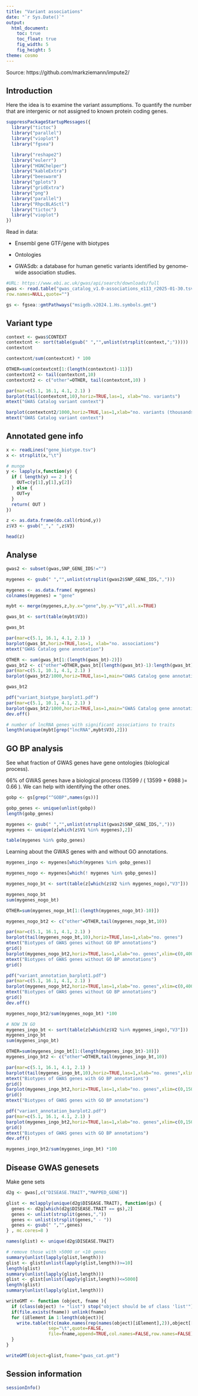 ```yaml
---
title: "Variant associations"
date: "`r Sys.Date()`"
output:
  html_document:
    toc: true
    toc_float: true
    fig_width: 5
    fig_height: 5
theme: cosmo
---
```


Source: https://github.com/markziemann/impute2/

## Introduction

Here the idea is to examine the variant assumptions.
To quantify the number that are intergenic or not assigned to known protein coding genes.

```r

suppressPackageStartupMessages({
  library("tictoc")
  library("parallel")
  library("vioplot")
  library("fgsea")

  library("reshape2")
  library("eulerr")
  library("HGNChelper")
  library("kableExtra")
  library("beeswarm")
  library("gplots")
  library("gridExtra")
  library("png")
  library("parallel")
  library("RhpcBLASctl")
  library("tictoc")
  library("vioplot")
})

```

Read in data:

* Ensembl gene GTF/gene with biotypes

* Ontologies

* GWASdb: a database for human genetic variants identified by genome-wide association studies.

```r

#URL: https://www.ebi.ac.uk/gwas/api/search/downloads/full
gwas <- read.table("gwas_catalog_v1.0-associations_e113_r2025-01-30.tsv",sep="\t",header=TRUE,fill=NA,
row.names=NULL,quote="")

gs <- fgsea::gmtPathways("msigdb.v2024.1.Hs.symbols.gmt")

```

## Variant type

```r

context <- gwas$CONTEXT
contextcnt <- sort(table(gsub(" ","",unlist(strsplit(context,";")))))
contextcnt

contextcnt/sum(contextcnt) * 100

OTHER=sum(contextcnt[1:(length(contextcnt)-11)])
contextcnt2 <- tail(contextcnt,10)
contextcnt2 <- c("other"=OTHER, tail(contextcnt,10) )

par(mar=c(5.1, 16.1, 4.1, 2.1) )
barplot(tail(contextcnt,10),horiz=TRUE,las=1, xlab="no. variants")
mtext("GWAS Catalog variant context")

barplot(contextcnt2/1000,horiz=TRUE,las=1,xlab="no. variants (thousands)")
mtext("GWAS Catalog variant context")

```

## Annotated gene info

```r

x <- readLines("gene_biotype.tsv")
x <- strsplit(x,"\t")

# munge
y <- lapply(x,function(y) {
  if ( length(y) == 2 ) {
    OUT=c(y[1],y[1],y[2])
  } else {
    OUT=y
  }
  return( OUT )
})

z <- as.data.frame(do.call(rbind,y))
z$V3 <- gsub("_"," ",z$V3)

head(z)

```

## Analyse

```r

gwas2 <- subset(gwas,SNP_GENE_IDS!="")

mygenes <- gsub(" ","",unlist(strsplit(gwas2$SNP_GENE_IDS,",")))

mygenes <- as.data.frame( mygenes)
colnames(mygenes) = "gene"

mybt <- merge(mygenes,z,by.x="gene",by.y="V1",all.x=TRUE)

gwas_bt <- sort(table(mybt$V3))

gwas_bt

par(mar=c(5.1, 16.1, 4.1, 2.1) )
barplot(gwas_bt,horiz=TRUE,las=1, xlab="no. associations")
mtext("GWAS Catalog gene annotation")

OTHER <- sum(gwas_bt[1:(length(gwas_bt)-2)])
gwas_bt2 <- c("other"=OTHER,gwas_bt[(length(gwas_bt)-1):length(gwas_bt)])
par(mar=c(5.1, 10.1, 4.1, 2.1) )
barplot(gwas_bt2/1000,horiz=TRUE,las=1,main="GWAS Catalog gene annotation", xlab="no. associations (thousands)")

gwas_bt2

pdf("variant_biotype_barplot1.pdf")
par(mar=c(5.1, 10.1, 4.1, 2.1) )
barplot(gwas_bt2/1000,horiz=TRUE,las=1,main="GWAS Catalog gene annotation", xlab="no. associations (thousands)")
dev.off()

# number of lncRNA genes with significant associations to traits
length(unique(mybt[grep("lncRNA",mybt$V3),2]))

```

## GO BP analysis

See what fraction of GWAS genes have gene ontologies (biological process).

66% of GWAS genes have a biological process (13599 / ( 13599 + 6988 )= 0.66 ).
We can help with identifying the other ones.

```r

gobp <- gs[grep("^GOBP",names(gs))]

gobp_genes <- unique(unlist(gobp))
length(gobp_genes)

mygenes <- gsub(" ","",unlist(strsplit(gwas2$SNP_GENE_IDS,",")))
mygenes <- unique(z[which(z$V1 %in% mygenes),2])

table(mygenes %in% gobp_genes)

```

Learning about the GWAS genes with and without GO annotations.

```r

mygenes_ingo <- mygenes[which(mygenes %in% gobp_genes)]

mygenes_nogo <- mygenes[which(! mygenes %in% gobp_genes)]

mygenes_nogo_bt <- sort(table(z[which(z$V2 %in% mygenes_nogo),"V3"]))

mygenes_nogo_bt
sum(mygenes_nogo_bt)

OTHER=sum(mygenes_nogo_bt[1:(length(mygenes_nogo_bt)-10)])

mygenes_nogo_bt2 <- c("other"=OTHER,tail(mygenes_nogo_bt,10))

par(mar=c(5.1, 16.1, 4.1, 2.1) )
barplot(tail(mygenes_nogo_bt,10),horiz=TRUE,las=1,xlab="no. genes")
mtext("Biotypes of GWAS genes without GO BP annotations")
grid()
barplot(mygenes_nogo_bt2,horiz=TRUE,las=1,xlab="no. genes",xlim=c(0,4000))
mtext("Biotypes of GWAS genes without GO BP annotations")
grid()

pdf("variant_annotation_barplot1.pdf")
par(mar=c(5.1, 16.1, 4.1, 2.1) )
barplot(mygenes_nogo_bt2,horiz=TRUE,las=1,xlab="no. genes",xlim=c(0,4000))
mtext("Biotypes of GWAS genes without GO BP annotations")
grid()
dev.off()

mygenes_nogo_bt2/sum(mygenes_nogo_bt) *100

# NOW IN GO
mygenes_ingo_bt <- sort(table(z[which(z$V2 %in% mygenes_ingo),"V3"]))
mygenes_ingo_bt
sum(mygenes_ingo_bt)

OTHER=sum(mygenes_ingo_bt[1:(length(mygenes_ingo_bt)-10)])
mygenes_ingo_bt2 <- c("other"=OTHER,tail(mygenes_ingo_bt,10))

par(mar=c(5.1, 16.1, 4.1, 2.1) )
barplot(tail(mygenes_ingo_bt,10),horiz=TRUE,las=1,xlab="no. genes",xlim=c(0,15000))
mtext("Biotypes of GWAS genes with GO BP annotations")
grid()
barplot(mygenes_ingo_bt2,horiz=TRUE,las=1,xlab="no. genes",xlim=c(0,15000))
grid()
mtext("Biotypes of GWAS genes with GO BP annotations")

pdf("variant_annotation_barplot2.pdf")
par(mar=c(5.1, 16.1, 4.1, 2.1) )
barplot(mygenes_ingo_bt2,horiz=TRUE,las=1,xlab="no. genes",xlim=c(0,15000))
grid()
mtext("Biotypes of GWAS genes with GO BP annotations")
dev.off()

mygenes_ingo_bt2/sum(mygenes_ingo_bt) *100

```

## Disease GWAS genesets

Make gene sets

```r

d2g <- gwas[,c("DISEASE.TRAIT","MAPPED_GENE")]

glist <- mclapply(unique(d2g$DISEASE.TRAIT), function(gs) {
  genes <- d2g[which(d2g$DISEASE.TRAIT == gs),2]
  genes <- unlist(strsplit(genes,","))
  genes <- unlist(strsplit(genes," - "))
  genes <- gsub(" ","",genes)
} , mc.cores=8 )

names(glist) <- unique(d2g$DISEASE.TRAIT)

# remove those with >5000 or <10 genes
summary(unlist(lapply(glist,length)))
glist <- glist[unlist(lapply(glist,length))>=10]
length(glist)
summary(unlist(lapply(glist,length)))
glist <- glist[unlist(lapply(glist,length))<=5000]
length(glist)
summary(unlist(lapply(glist,length)))

writeGMT <- function (object, fname ){
  if (class(object) != "list") stop("object should be of class 'list'")
  if(file.exists(fname)) unlink(fname)
  for (iElement in 1:length(object)){
    write.table(t(c(make.names(rep(names(object)[iElement],2)),object[[iElement]])),
                sep="\t",quote=FALSE,
                file=fname,append=TRUE,col.names=FALSE,row.names=FALSE)
  }
}

writeGMT(object=glist,fname="gwas_cat.gmt")

```


## Session information

```r

sessionInfo()

```
